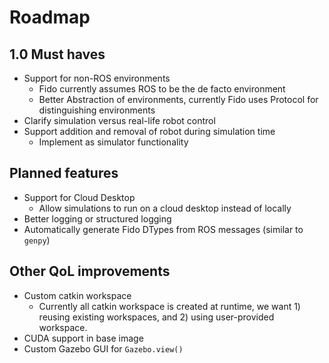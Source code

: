 # Roadmap

## 1.0 Must haves

- Support for non-ROS environments
  - Fido currently assumes ROS to be the de facto environment
  - Better Abstraction of environments, currently Fido uses Protocol for distinguishing environments
- Clarify simulation versus real-life robot control
- Support addition and removal of robot during simulation time
  - Implement as simulator functionality

## Planned features

- Support for Cloud Desktop
  - Allow simulations to run on a cloud desktop instead of locally
- Better logging or structured logging
- Automatically generate Fido DTypes from ROS messages (similar to `genpy`)

## Other QoL improvements

- Custom catkin workspace
  - Currently all catkin workspace is created at runtime, we want 1) reusing existing workspaces, and 2) using user-provided workspace.
- CUDA support in base image
- Custom Gazebo GUI for `Gazebo.view()`
